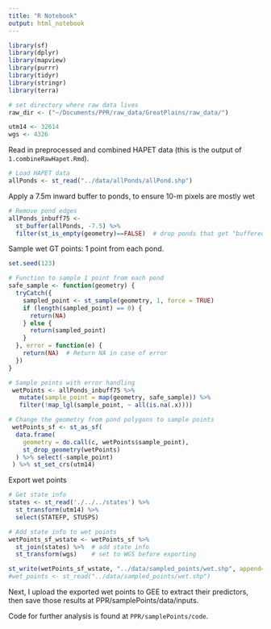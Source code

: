 ```yaml
---
title: "R Notebook"
output: html_notebook
---
```


```r
library(sf)
library(dplyr)
library(mapview)
library(purrr)
library(tidyr)
library(stringr)
library(terra)

# set directory where raw data lives
raw_dir <- ("~/Documents/PPR/raw_data/GreatPlains/raw_data/")

utm14 <- 32614
wgs <- 4326
```

Read in preprocessed and combined HAPET data (this is the output of `1.combineRawHapet.Rmd`).

```r
# Load HAPET data
allPonds <- st_read("../data/allPonds/allPond.shp")
```

Apply a 7.5m inward buffer to ponds, to ensure 10-m pixels are mostly wet

```r
# Remove pond edges
allPonds_inbuff75 <- 
  st_buffer(allPonds, -7.5) %>% 
  filter(st_is_empty(geometry)==FALSE)  # drop ponds that get "buffered out"
```

Sample wet GT points: 1 point from each pond.

```r
set.seed(123)

# Function to sample 1 point from each pond
safe_sample <- function(geometry) {
  tryCatch({
    sampled_point <- st_sample(geometry, 1, force = TRUE)
    if (length(sampled_point) == 0) {
      return(NA)
    } else {
      return(sampled_point)
    }
  }, error = function(e) {
    return(NA)  # Return NA in case of error
  })
}

# Sample points with error handling
 wetPoints <- allPonds_inbuff75 %>%
   mutate(sample_point = map(geometry, safe_sample)) %>%
   filter(!map_lgl(sample_point, ~ all(is.na(.x))))  

# Change the geometry from pond polygons to sample points
 wetPoints_sf <- st_as_sf(
  data.frame(
    geometry = do.call(c, wetPoints$sample_point),
    st_drop_geometry(wetPoints)
  ) %>% select(-sample_point)
 ) %>% st_set_crs(utm14)
```

Export wet points

```r
# Get state info
states <- st_read('./../../states') %>%
  st_transform(utm14) %>% 
  select(STATEFP, STUSPS)

# Add state info to wet points
wetPoints_sf_wstate <- wetPoints_sf %>%
  st_join(states) %>%  # add state info
  st_transform(wgs)    # set to WGS before exporting

st_write(wetPoints_sf_wstate, "../data/sampled_points/wet.shp", append=FALSE)
#wet_points <- st_read("../data/sampled_points/wet.shp")
```

Next, I upload the exported wet points to GEE to extract their predictors, then save those results at PPR/samplePoints/data/inputs.

Code for further analysis is found at `PPR/samplePoints/code`.

